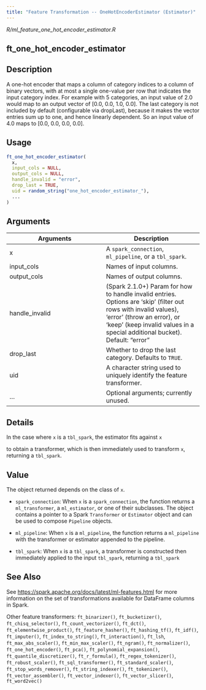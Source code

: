 ```yaml
---
title: "Feature Transformation -- OneHotEncoderEstimator (Estimator)"
---
```


*R/ml_feature_one_hot_encoder_estimator.R*

## ft_one_hot_encoder_estimator

## Description
A one-hot encoder that maps a column of category indices   to a column of binary vectors, with at most a single one-value   per row that indicates the input category index. For example   with 5 categories, an input value of 2.0 would map to an output   vector of [0.0, 0.0, 1.0, 0.0]. The last category is not included   by default (configurable via dropLast), because it makes the   vector entries sum up to one, and hence linearly dependent. So   an input value of 4.0 maps to [0.0, 0.0, 0.0, 0.0]. 


## Usage
```r
ft_one_hot_encoder_estimator( 
  x, 
  input_cols = NULL, 
  output_cols = NULL, 
  handle_invalid = "error", 
  drop_last = TRUE, 
  uid = random_string("one_hot_encoder_estimator_"), 
  ... 
) 
```

## Arguments
|Arguments|Description|
|---|---|
| x | A `spark_connection`, `ml_pipeline`, or a `tbl_spark`. |
| input_cols | Names of input columns. |
| output_cols | Names of output columns. |
| handle_invalid | (Spark 2.1.0+) Param for how to handle invalid entries. Options are 'skip' (filter out rows with invalid values), 'error' (throw an error), or 'keep' (keep invalid values in a special additional bucket). Default: "error" |
| drop_last | Whether to drop the last category. Defaults to `TRUE`. |
| uid | A character string used to uniquely identify the feature transformer. |
| ... | Optional arguments; currently unused. |

## Details

In the case where `x` is a `tbl_spark`, the estimator fits against `x`

  to obtain a transformer, which is then immediately used to transform `x`, returning a `tbl_spark`. 


## Value

The object returned depends on the class of `x`. 

  

- `spark_connection`: When `x` is a `spark_connection`, the function returns a `ml_transformer`,   a `ml_estimator`, or one of their subclasses. The object contains a pointer to   a Spark `Transformer` or `Estimator` object and can be used to compose   `Pipeline` objects. 

  

- `ml_pipeline`: When `x` is a `ml_pipeline`, the function returns a `ml_pipeline` with   the transformer or estimator appended to the pipeline. 

  

- `tbl_spark`: When `x` is a `tbl_spark`, a transformer is constructed then   immediately applied to the input `tbl_spark`, returning a `tbl_spark`



## See Also

See [https://spark.apache.org/docs/latest/ml-features.html](https://spark.apache.org/docs/latest/ml-features.html) for   more information on the set of transformations available for DataFrame   columns in Spark. 

Other feature transformers:  `ft_binarizer()`, `ft_bucketizer()`, `ft_chisq_selector()`, `ft_count_vectorizer()`, `ft_dct()`, `ft_elementwise_product()`, `ft_feature_hasher()`, `ft_hashing_tf()`, `ft_idf()`, `ft_imputer()`, `ft_index_to_string()`, `ft_interaction()`, `ft_lsh`, `ft_max_abs_scaler()`, `ft_min_max_scaler()`, `ft_ngram()`, `ft_normalizer()`, `ft_one_hot_encoder()`, `ft_pca()`, `ft_polynomial_expansion()`, `ft_quantile_discretizer()`, `ft_r_formula()`, `ft_regex_tokenizer()`, `ft_robust_scaler()`, `ft_sql_transformer()`, `ft_standard_scaler()`, `ft_stop_words_remover()`, `ft_string_indexer()`, `ft_tokenizer()`, `ft_vector_assembler()`, `ft_vector_indexer()`, `ft_vector_slicer()`, `ft_word2vec()`

